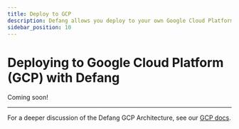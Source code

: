 ```yaml
---
title: Deploy to GCP
description: Defang allows you deploy to your own Google Cloud Platform (GCP) account.
sidebar_position: 10
---
```


# Deploying to Google Cloud Platform (GCP) with Defang

Coming soon!

---

For a deeper discussion of the Defang GCP Architecture, see our [GCP docs](/docs/providers/gcp).

